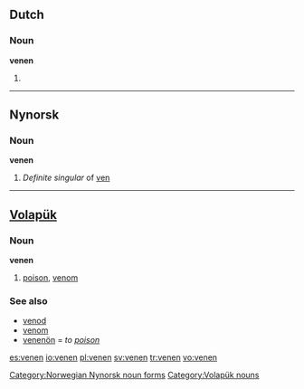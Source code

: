 {{also|Venen|veñen}}
==Dutch==
===Noun===
'''venen'''
# {{plural of|veen|lang=Dutch}}

----

==Nynorsk==

===Noun===
'''venen'''

# ''Definite singular'' of [[ven#Nynorsk|ven]]

[[Category:Norwegian Nynorsk noun forms]]

----

==[[Volapük]]==

===Noun===
'''venen'''

# [[poison]], [[venom]] 

===See also===
*[[venod]]
*[[venom]]
*[[venenön]] = ''to [[poison]]''

[[Category:Volapük nouns]]

[[es:venen]]
[[io:venen]]
[[pl:venen]]
[[sv:venen]]
[[tr:venen]]
[[vo:venen]]